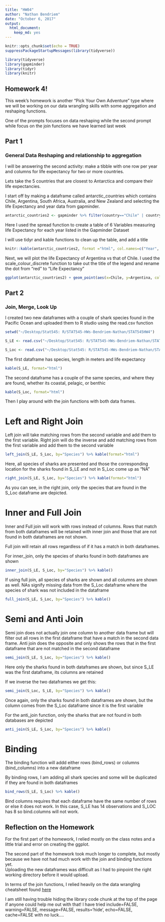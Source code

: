 ```yaml
---
title: "HW04"
author: "Nathan Bendriem"
date: "October 6, 2017"
output: 
  html_document: 
    keep_md: yes
---
```


```r

knitr::opts_chunk$set(echo = TRUE)
suppressPackageStartupMessages(library(tidyverse))
```

```r
library(tidyverse)
library(gapminder)
library(tidyr)
library(knitr)
```


## Homework 4!


This week's homework is another "Pick Your Own Adventure" type where we will be working on our data wrangling skills with some aggregation and reshaping functions.

One of the prompts focuses on data reshaping while the second prompt while  focus on the join functions we have learned last week

## Part 1

### General Data Reshaping and relationship to aggregation

I will be answering the second activity: make a tibble with one row per year and columns for life expectancy for two or more countries.

Lets take the 5 countries that are closest to Antarctica and compare their life expectancies.

I start off by making a dataframe called antarctic_countries which contains Chile, Argentina, South Africa, Australia, and New Zealand and selecting the life Expectancy and year data from gapminder.  

```r
antarctic_countries2 <- gapminder %>% filter(country=="Chile" | country=="Argentina" | country=="South Africa" | country=="Australia" | country=="New Zealand") %>% select(year, country, lifeExp) %>% spread(country, lifeExp)
```


Here I used the spread function to create a table of 6 Variables measuring life Expectancy for each year listed in the Gapminder Dataset

I will use tidyr and kable functions to clean up the table, and add a title


```r
knitr::kable(antarctic_countries2, format ="html", col.names=c("Year", "Argentina", "Australia", "Chile", "New Zealand", "South Africa"), caption="Life Expectancy of Antarctic Countries")
```


Next, we will plot the life Expectancy of Argentina vs that of Chile.  I used the scale_colour_discrete function to take out the title of the legend and rename the dot from "red" to "Life Expectancy"

```r
ggplot(antarctic_countries2) + geom_point(aes(x=Chile, y=Argentina, colour= "Red")) + ggtitle("Life Expectancy of Argentina vs Chile") + scale_colour_discrete(name=NULL, labels=c("Life Expectancy"))
```

## Part 2

### Join, Merge, Look Up

I created two new dataframes with a couple of shark species found in the Pacific Ocean and uploaded them to R studio using the read.csv function 

```r
setwd("~/Desktop/Stat545: R/STAT545-HWs-Bendriem-Nathan/STAT545HW4")

S_LE <- read.csv("~/Desktop/Stat545: R/STAT545-HWs-Bendriem-Nathan/STAT545HW4/shark_lifeExp.csv")

S_Loc <- read.csv("~/Desktop/Stat545: R/STAT545-HWs-Bendriem-Nathan/STAT545HW4/shark_location.csv")

```

The first dataframe has species, length in meters and life expectancy

```r
kable(S_LE, format="html")
```

The second dataframe has a couple of the same species, and where they are found, whether its coastal, pelagic, or benthic

```r
kable(S_Loc, format="html")
```

Then I play around with the join functions with both data frames. 

# Left and Right Join

Left join will take matching rows from the second variable and add them to the first variable.  Right join will do the inverse and add matching rows from the first variable and add them to the second variable

```r
left_join(S_LE, S_Loc, by="Species") %>% kable(format="html")
```

Here, all species of sharks are presented and those the corresponding location for the sharks found in S_LE and not in S_Loc come up as "NA"

```r
right_join(S_LE, S_Loc, by="Species") %>% kable(format="html")
```

As you can see, in the right join, only the species that are found in the S_Loc dataframe are depicted.  


# Inner and Full Join

Inner and Full join will work with rows instead of columns.  Rows that match from both dataframes will be retained with inner join and those that are not found in both dataframes are not shown. 

Full join will retain all rows regardless of if it has a match in both dataframes.  

For inner_join, only the species of sharks found in both dataframes are shown

```r
inner_join(S_LE, S_Loc, by="Species") %>% kable()
```


If using full join, all species of sharks are shown and all columns are shown as well.  NAs signify missing data from the S_Loc dataframe where the species of shark was not included in the dataframe

```r
full_join(S_LE, S_Loc, by="Species") %>% kable()
```


# Semi and Anti Join

Semi join does not actually join one column to another data frame but will filter out all rows in the first dataframe that have a match in the second data frame.  Anti join does the opposite and only shows the rows that in the first dataframe that are not matched in the second dataframe

```r
semi_join(S_LE, S_Loc, by="Species") %>% kable()
```

Here only the sharks found in both dataframes are shown, but since S_LE was the first dataframe, its columns are retained


If we inverse the two dataframes we get this:

```r
semi_join(S_Loc, S_LE, by="Species") %>% kable()
```

Once again, only the sharks found in both dataframes are shown, but the column comes from the S_Loc dataframe since it is the first variable



For the anti_join function, only the sharks that are not found in both databases are depicted

```r
anti_join(S_LE, S_Loc, by="Species") %>% kable()
```

# Binding

The binding function will addd either rows (bind_rows) or columns (bind_columns) into a new dataframe

By binding rows, I am adding all shark species and some will be duplicated if they are found in both dataframes

```r
bind_rows(S_LE, S_Loc) %>% kable()
```

Bind columns requires that each dataframe have the same number of rows or else it does not work.  In this case, S_LE has 14 observations and S_LOC has 8 so bind.columns will not work.


## Reflection on the Homework

For the first part of the homework, I relied mostly on the class notes and a little trial and error on creating the ggplot.  

The second part of the homework took much longer to complete, but mostly because we have not had much work with the join and binding functions yet.  
Uploading the new dataframes was difficult as I had to pinpoint the right working directory before it would upload. 

In terms of the join functions, I relied heavily on the data wrangling cheatsheet found [here](https://www.rstudio.com/wp-content/uploads/2015/02/data-wrangling-cheatsheet.pdf)

I am still having trouble hiding the library code chunk at the top of the page if anyone could help me out with that!  I have tried include=FALSE, warning=FALSE, message=FALSE, results='hide', echo=FALSE, cache=FALSE with no luck....











